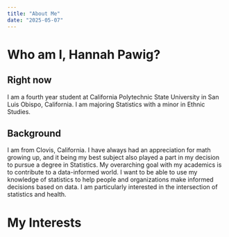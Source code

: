 ```yaml
---
title: "About Me"
date: "2025-05-07"
---
```


# Who am I, Hannah Pawig?

## Right now
I am a fourth year student at California Polytechnic State University in San Luis Obispo, California. I am majoring Statistics with a minor in Ethnic Studies.

## Background
I am from Clovis, California. I have always had an appreciation for math growing up, and it being
my best subject also played a part in my decision to pursue a degree in Statistics. My overarching goal with my academics is to contribute to a data-informed world. I want to be able to use my knowledge of statistics to help people and organizations make informed decisions based on data. I am particularly interested in the intersection of statistics and health.


# My Interests

